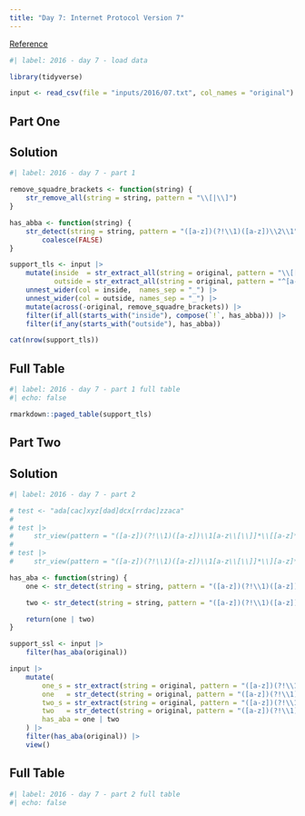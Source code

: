 ```yaml
---
title: "Day 7: Internet Protocol Version 7"
---
```


[Reference](https://adventofcode.com/2016/day/7)

```r
#| label: 2016 - day 7 - load data

library(tidyverse)

input <- read_csv(file = "inputs/2016/07.txt", col_names = "original")
```

## Part One

::: {.panel-tabset}

## Solution

```r
#| label: 2016 - day 7 - part 1

remove_squadre_brackets <- function(string) {
    str_remove_all(string = string, pattern = "\\[|\\]")
}

has_abba <- function(string) {
    str_detect(string = string, pattern = "([a-z])(?!\\1)([a-z])\\2\\1") |> 
        coalesce(FALSE)
}

support_tls <- input |> 
    mutate(inside  = str_extract_all(string = original, pattern = "\\[[a-z]*\\]"),
           outside = str_extract_all(string = original, pattern = "^[a-z]*\\[|\\][a-z]*\\[|\\][a-z]*$")) |> 
    unnest_wider(col = inside,  names_sep = "_") |> 
    unnest_wider(col = outside, names_sep = "_") |> 
    mutate(across(-original, remove_squadre_brackets)) |> 
    filter(if_all(starts_with("inside"), compose(`!`, has_abba))) |>
    filter(if_any(starts_with("outside"), has_abba))

cat(nrow(support_tls))
```

## Full Table

```r
#| label: 2016 - day 7 - part 1 full table
#| echo: false

rmarkdown::paged_table(support_tls)
```

:::

## Part Two

::: {.panel-tabset}

## Solution

```r
#| label: 2016 - day 7 - part 2

# test <- "ada[cac]xyz[dad]dcx[rrdac]zzaca"
# 
# test |> 
#     str_view(pattern = "([a-z])(?!\\1)([a-z])\\1[a-z\\[\\]]*\\[[a-z]*\\2\\1\\2")
# 
# test |> 
#     str_view(pattern = "([a-z])(?!\\1)([a-z])\\1[a-z\\[\\]]*\\][a-z]*\\2\\1\\2")

has_aba <- function(string) {
    one <- str_detect(string = string, pattern = "([a-z])(?!\\1)([a-z])\\1[a-z\\[\\]]*\\[[a-z]*\\2\\1\\2")

    two <- str_detect(string = string, pattern = "([a-z])(?!\\1)([a-z])\\1[a-z\\[\\]]*\\][a-z]*\\2\\1\\2")

    return(one | two)
}

support_ssl <- input |>
    filter(has_aba(original))

input |> 
    mutate(
        one_s = str_extract(string = original, pattern = "([a-z])(?!\\1)([a-z])\\1[a-z\\[\\]]*\\[[a-z]*\\2\\1\\2"),
        one   = str_detect(string = original, pattern = "([a-z])(?!\\1)([a-z])\\1[a-z\\[\\]]*\\[[a-z]*\\2\\1\\2"),
        two_s = str_extract(string = original, pattern = "([a-z])(?!\\1)([a-z])\\1[a-z\\[\\]]*\\][a-z]*\\2\\1\\2"),
        two   = str_detect(string = original, pattern = "([a-z])(?!\\1)([a-z])\\1[a-z\\[\\]]*\\][a-z]*\\2\\1\\2"),
        has_aba = one | two
    ) |> 
    filter(has_aba(original)) |> 
    view()
```

## Full Table

```r
#| label: 2016 - day 7 - part 2 full table
#| echo: false


```

:::
